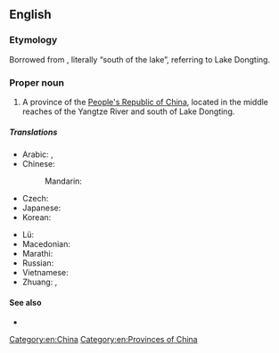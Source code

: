 ==English==

===Etymology===
Borrowed from {{bor|en|cmn|-}} {{zh-l|湖南}}, literally “south of the lake”, referring to Lake Dongting.

===Proper noun===
{{en-proper noun}}
{{wikipedia}}

# A province of the [[People's Republic of China]], located in the middle reaches of the Yangtze River and south of Lake Dongting.

=====Translations=====
{{trans-top|province of China}}
* Arabic: {{t|ar|خُونَان|m|tr=ḵunān}}, {{t|ar|هُونَان|m|tr=hunān}}
* Chinese:
*: Mandarin: {{t+|cmn|湖南|tr=Húnán|sc=Hani}}
* Czech: {{t|cs|Chu-nan}}
* Japanese: {{t+|ja|湖南|tr=こなん, Konan}}
* Korean: {{t|ko|후난|tr=Hunan}}
{{trans-mid}}
* Lü: {{t|khb|ᦆᦴᧉᦓᦱᧃᧉ}}
* Macedonian: {{t|mk|Хунан|tr=Húnan|sc=Cyrl}}
* Marathi: {{t|mr|हुनान|tr=hunāna|sc=Deva}}
* Russian: {{t|ru|Хуна́нь|m}}
* Vietnamese: {{t|vi|Hồ Nam}}
* Zhuang: {{t|za|Huznamz}}, {{t|za|Huznanz}}
{{trans-bottom}}

====See also====
* {{l|en|Changsha}}

[[Category:en:China]]
[[Category:en:Provinces of China]]